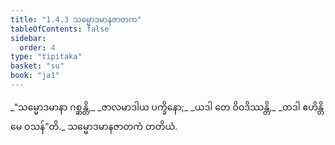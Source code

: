 ```yaml
---
title: "1.4.3 သမ္မောဒမာနဇာတက"
tableOfContents: false
sidebar:
  order: 4
type: "tipitaka"
basket: "su"
book: "ja1"
---
```



<DynamicBreadcrumb />

<Division number="33" book="ja1">

<Paragraph number="72" type="verses" book="ja1">
_“သမ္မောဒမာနာ ဂစ္ဆန္တိ,_  
_ဇာလမာဒါယ ပက္ခိနော;_  
_ယဒါ တေ ဝိဝဒိဿန္တိ,_  
_တဒါ ဧဟိန္တိ မေ ဝသန်”တိ._  


</Paragraph>
</Division>

<Paragraph number="73" type="center" book="ja1">
သမ္မောဒမာနဇာတကံ တတိယံ.
</Paragraph>